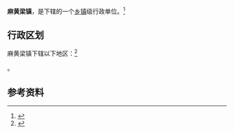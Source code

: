 {{中国乡级行政区
|景观照片文件名 = 双山堡-榆林境内长城沿线36城堡之一 - panoramio.jpg
|景观照片描述 = 双山堡
|汉语拼音 = 
|其他语言 = 
|其他语言名称 = 
|旧称 = 
|地名出处 = 
|位置图文件名 = 
|位置图描述 = 
|自定义图片= 
|建置时间 = 
|政府驻地 = 
|毗邻 = 
|总面积 = 
|总人口 = 
|总人口年份 = 
|户籍人口 = 
|户籍人口年份 = 
|常住人口 = 
|常住人口年份 = 
|人口密度 = 
|GDP = 
|GDP年份 = 
|邮政编码 = 
|电话区号 = 912
|官方网站 = 
|网站名称 = 
|61/08/02/105/000}}

'''麻黄梁镇'''，是{{PRC admin/fullname|61/08/02/105/000|3}}下辖的一个[[乡镇|乡镇]]级行政单位。<ref>{{PRC admin/ref sgc|{{PRC admin/parent|61/08/02/105/000}}}}</ref>

== 行政区划 ==

麻黄梁镇下辖以下地区：<ref>{{PRC admin/ref sgc|61/08/02/105/000}}</ref>

{{PRC admin/children|61/08/02/105/000}}。

== 参考资料 ==

{{reflist}}

{{行政区划小作品}}
{{PRC admin/navcat|61/08/02/105/000}}